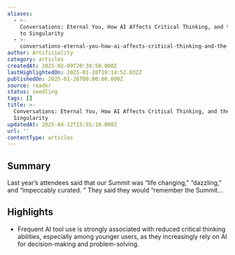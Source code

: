 ```yaml
---
aliases:
  - >-
    Conversations: Eternal You, How AI Affects Critical Thinking, and the Path
    to Singularity
  - >-
    conversations-eternal-you-how-ai-affects-critical-thinking-and-the-path-to-singularity
author: Artificiality
category: articles
createdAt: 2025-02-09T20:38:50.000Z
lastHighlightedOn: 2025-01-28T10:14:52.032Z
publishedOn: 2025-01-26T00:00:00.000Z
source: reader
status: seedling
tags: []
title: >-
  Conversations: Eternal You, How AI Affects Critical Thinking, and the Path to
  Singularity
updatedAt: 2025-04-12T15:55:18.000Z
url: ''
contentType: articles
---
```

## Summary

Last year’s attendees said that our Summit was “life changing,” “dazzling,” and “impeccably curated. ” They said they would “remember the Summit…

## Highlights

- Frequent AI tool use is strongly associated with reduced critical thinking abilities, especially among younger users, as they increasingly rely on AI for decision-making and problem-solving.
